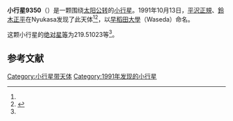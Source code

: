{{Infobox planet
| bgcolour = #FFFFC0
| name = 9350 Waseda
| symbol = 
| image = 
| caption = 
| discovery = yes
| discovery_ref = 
| discoverer = [[平沢正規|平沢正規]]、[[鈴木正平|鈴木正平]]
| discovery_site = [[Nyukasa|Nyukasa]] 
| discovered = 1991年10月13日
| designations = yes
| mp_name = 
| named_after = 
| alt_names = 1991 TH2/ 1969 TV5 / 1980 TX10
| mp_category = [[主带小行星|主带小行星]]
| orbit_ref = <ref name="a">[http://ssd.jpl.nasa.gov/sbdb.cgi?sstr=9350 9350 Waseda] {{Wayback|url=http://ssd.jpl.nasa.gov/sbdb.cgi?sstr=9350 |date=20140815080124 }}，小行星數據庫瀏覽器（JPL Small-Body Database Browser）－[[美国国家航空航天局|美国国家航空航天局]]喷气推进实验室</ref>
| epoch = 2456400.5 (2013年4月18日更新)
| aphelion = {{convert|2.9030214|AU|km|3|abbr=on|lk=out}}
| perihelion = {{convert|1.8455572|AU|km|3|abbr=on}}
| semimajor = {{convert|2.3742893|AU|km|3|abbr=on}}
| eccentricity = 0.2226907
| period = 1336.284344 [[日|日]]<br />3.66[[儒略年|儒略年]]
| avg_speed = 
| inclination = 2.60270
| asc_node = 159.16383
| mean_anomaly = 
| arg_peri = 219.51023
| satellites = 
| physical_characteristics = yes
| dimensions = 
| mass = 
| density = 
| surface_grav = 
| escape_velocity = 
| sidereal_day = 
| axial_tilt = 
| pole_ecliptic_lat = 
| pole_ecliptic_lon = 
| albedo = 
| temperatures= 
| temp_name1 = 
| mean_temp_1 = 
| max_temp_1 = 
| temp_name2 = 
| max_temp_2 = 
| spectral_type = 
| abs_magnitude = 219.51023
}}

'''小行星9350'''（{{lang-en|9350 Waseda}}）是一颗围绕[[太阳|太阳]][[公转|公转]]的[[小行星|小行星]]。1991年10月13日，[[平沢正規|平沢正規]]、[[鈴木正平|鈴木正平]]在Nyukasa发现了此天体<ref name="a" /><ref>{{cite news|title=小行星列表|url=http://cfa-www.harvard.edu/iau/lists/NumberedMPs.txt|accessdate=2013-07-08|newspaper=哈佛大学|archive-date=2008-05-17|archive-url=https://web.archive.org/web/20080517010638/http://cfa-www.harvard.edu/iau/lists/NumberedMPs.txt|dead-url=no}}</ref>，以[[早稻田大學|早稻田大學]]（Waseda）命名。

这颗小行星的[[绝对星等|绝对星等]]为219.51023等<ref name="a" />。

==参考文献==
{{reflist}}
{{Minor Planet Number|[[小行星9349|小行星9349]]|[[小行星9351|小行星9351]]}}

{{小天体}}

[[Category:小行星带天体|Category:小行星带天体]]
[[Category:1991年发现的小行星|Category:1991年发现的小行星]]

{{asteroid-stub}}